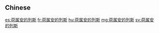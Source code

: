 ==Chinese==
{{zh-see|荷屬安的列斯}}

[[es:荷属安的列斯]]
[[fr:荷属安的列斯]]
[[hu:荷属安的列斯]]
[[mg:荷属安的列斯]]
[[sv:荷属安的列斯]]